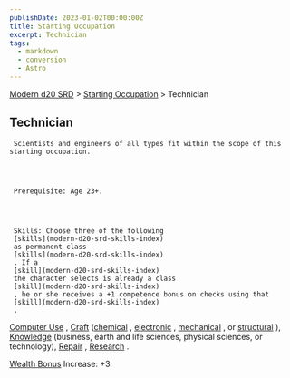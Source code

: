 ```yaml
---
publishDate: 2023-01-02T00:00:00Z
title: Starting Occupation
excerpt: Technician
tags:
  - markdown
  - conversion
  - Astro
---
```


[Modern d20 SRD](/#modernD20) > [Starting Occupation](modern-d20-srd-starting-occupation-index) > Technician

## Technician




     Scientists and engineers of all types fit within the scope of this starting occupation.




     Prerequisite: Age 23+.




     Skills: Choose three of the following
     [skills](modern-d20-srd-skills-index)
     as permanent class
     [skills](modern-d20-srd-skills-index)
     . If a
     [skill](modern-d20-srd-skills-index)
     the character selects is already a class
     [skill](modern-d20-srd-skills-index)
     , he or she receives a +1 competence bonus on checks using that
     [skill](modern-d20-srd-skills-index)
     .

[Computer Use](modern-d20-srd-skills-computer-use)
,
[Craft](modern-d20-srd-skills-craft)
([chemical](modern-d20-srd-skills-craft-chemical)
,
[electronic](modern-d20-srd-skills-craft-electronic)
,
[mechanical](modern-d20-srd-skills-craft-mechanical)
, or
[structural](modern-d20-srd-skills-craft-structural)
),
[Knowledge](modern-d20-srd-skills-knowledge)
(business, earth and life sciences, physical sciences, or technology),
[Repair](modern-d20-srd-skills-repair)
,
[Research](modern-d20-srd-skills-research)
.

[Wealth Bonus](modern-d20-srd-wealth-wealth-bonus)
Increase: +3.
